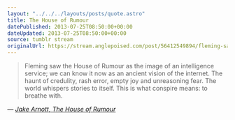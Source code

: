 ```yaml
---
layout: "../../../layouts/posts/quote.astro"
title: The House of Rumour
datePublished: 2013-07-25T08:50:00+00:00
dateUpdated: 2013-07-25T08:50:00+00:00
source: tumblr stream
originalUrl: https://stream.anglepoised.com/post/56412549894/fleming-saw-the-house-of-rumour-as-the-image-of-an
---
```


> Fleming saw the House of Rumour as the image of an intelligence service; we can know it now as an ancient vision of the internet. The haunt of credulity, rash error, empty joy and unreasoning fear. The world whispers stories to itself. This is what conspire means: to breathe with.

— <cite>[Jake Arnott, _The House of Rumour_](https://www.goodreads.com/book/show/13608990-the-house-of-rumour)</cite>
